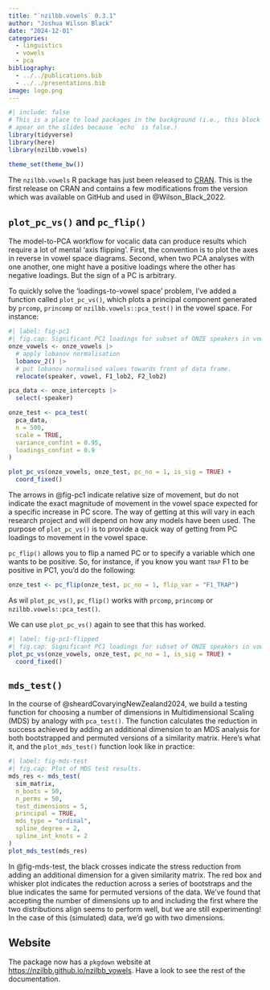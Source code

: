 ```yaml
---
title: "`nzilbb.vowels` 0.3.1"
author: "Joshua Wilson Black"
date: "2024-12-01"
categories:
  - linguistics
  - vowels
  - pca
bibliography:
  - ../../publications.bib
  - ../../presentations.bib
image: logo.png
---
```


```r
#| include: false
# This is a place to load packages in the background (i.e., this block won't 
# apear on the slides because `echo` is false.)
library(tidyverse)
library(here)
library(nzilbb.vowels)

theme_set(theme_bw())
```

The `nzilbb.vowels` R package has just been released to 
[CRAN](https://cran.r-project.org/web/packages/nzilbb.vowels/index.html). This is
the first release on CRAN and contains a few modifications from the version
which was available on GitHub and used in @Wilson_Black_2022.

## `plot_pc_vs()` and `pc_flip()`

The model-to-PCA workflow for vocalic data can produce results which require 
a lot of mental 'axis flipping'. First, the convention is to plot the axes
in reverse in vowel space diagrams. Second, when two PCA 
analyses with one another, one might have a positive loadings where the other
has negative loadings. But the sign of a PC is arbitrary.

To quickly solve the 'loadings-to-vowel space' problem, I've added a function 
called `plot_pc_vs()`, which plots a principal component generated by 
`prcomp`, `princomp` or `nzilbb.vowels::pca_test()` in the vowel space. For 
instance:

```r
#| label: fig-pc1
#| fig.cap: Significant PC1 loadings for subset of ONZE speakers in vowel space.
onze_vowels <- onze_vowels |>  
  # apply lobanov normalisation
  lobanov_2() |> 
  # put lobanov normalised values towards front of data frame.
  relocate(speaker, vowel, F1_lob2, F2_lob2)

pca_data <- onze_intercepts |>
  select(-speaker)

onze_test <- pca_test(
  pca_data,
  n = 500,
  scale = TRUE,
  variance_confint = 0.95,
  loadings_confint = 0.9
)

plot_pc_vs(onze_vowels, onze_test, pc_no = 1, is_sig = TRUE) +
  coord_fixed()
```

The arrows in @fig-pc1 indicate relative size of movement, but do not indicate
the exact magnitude of movement in the vowel space expected for a specific
increase in PC score. The way of getting at this will vary in each research
project and will depend on how any models have been used. The purpose of 
`plot_pc_vs()` is to provide a quick way of getting from PC loadings to movement
in the vowel space.

`pc_flip()` allows you to flip a named PC or to specify a variable which one 
wants to be positive. So, for instance, if you know you want [trap]{.smallcaps}
F1 to be positive in PC1, you'd do the following:

```r
onze_test <- pc_flip(onze_test, pc_no = 1, flip_var = "F1_TRAP")
```

As wil `plot_pc_vs()`, `pc_flip()` works with `prcomp`, `princomp` or
`nzilbb.vowels::pca_test()`.

We can use `plot_pc_vs()` again to see that this has worked.

```r
#| label: fig-pc1-flipped
#| fig.cap: Significant PC1 loadings for subset of ONZE speakers in vowel space (flipped).
plot_pc_vs(onze_vowels, onze_test, pc_no = 1, is_sig = TRUE) +
  coord_fixed()
```

## `mds_test()`

In the course of @sheardCovaryingNewZealand2024, we build a testing function for
choosing a number of dimensions in Multidimensional Scaling (MDS) by analogy
with `pca_test()`. The function calculates the reduction in success achieved by
adding an additional dimension to an MDS analysis for both bootstrapped and 
permuted versions of a similarity matrix. Here's what it, and the `plot_mds_test()`
function look like in practice:

```r
#| label: fig-mds-test
#| fig.cap: Plot of MDS test results.
mds_res <- mds_test(
  sim_matrix,
  n_boots = 50,
  n_perms = 50,
  test_dimensions = 5,
  principal = TRUE,
  mds_type = "ordinal",
  spline_degree = 2,
  spline_int_knots = 2
)
plot_mds_test(mds_res)
```

In @fig-mds-test, the black crosses indicate the stress reduction from adding
an additional dimension for a given similarity matrix. The red box and whisker
plot indicates the reduction across a series of bootstraps and the blue indicates
the same for permuted versions of the data. We've found that accepting the 
number of dimensions up to and including the first where the two distributions
align seems to perform well, but we are still experimenting! In the case of this
(simulated) data, we'd go with two dimensions.

## Website

The package now has a `pkgdown` website at
<https://nzilbb.github.io/nzilbb_vowels>. Have a look to see the rest of the 
documentation.

